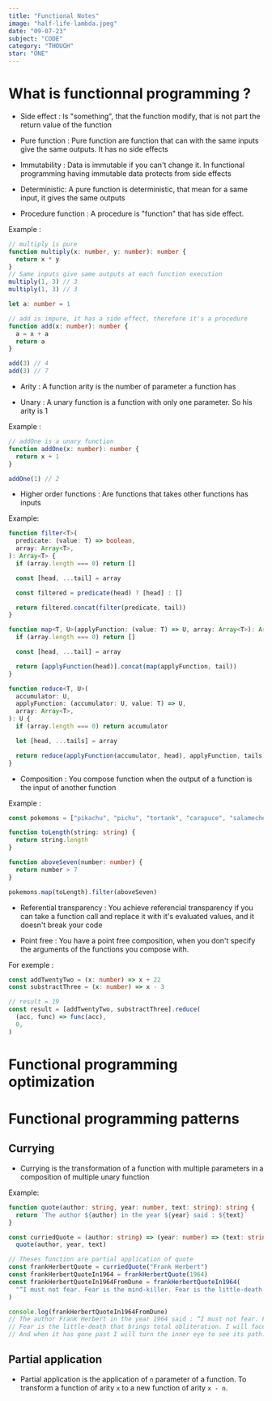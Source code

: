 ```yaml
---
title: "Functional Notes"
image: "half-life-lambda.jpeg"
date: "09-07-23"
subject: "CODE"
category: "THOUGH"
star: "ONE"
---
```


# What is functionnal programming ?

- Side effect : Is "something", that the function modify, that is not part the return value of the function

- Pure function : Pure function are function that can with the same inputs give the same outputs. It has no side effects

- Immutability : Data is immutable if you can't change it. In functional programming having immutable data protects from side effects

- Deterministic: A pure function is deterministic, that mean for a same input, it gives the same outputs

- Procedure function : A procedure is "function" that has side effect.

Example :

```ts
// multiply is pure
function multiply(x: number, y: number): number {
  return x * y
}
// Same inputs give same outputs at each function execution
multiply(1, 3) // 3
multiply(1, 3) // 3

let a: number = 1

// add is impure, it has a side effect, therefore it's a procedure
function add(x: number): number {
  a = x + a
  return a
}

add(3) // 4
add(3) // 7
```

- Arity : A function arity is the number of parameter a function has

- Unary : A unary function is a function with only one parameter. So his arity is 1

Example :

```ts
// addOne is a unary function
function addOne(x: number): number {
  return x + 1
}

addOne(1) // 2
```

- Higher order functions : Are functions that takes other functions has inputs

Example:

```ts
function filter<T>(
  predicate: (value: T) => boolean,
  array: Array<T>,
): Array<T> {
  if (array.length === 0) return []

  const [head, ...tail] = array

  const filtered = predicate(head) ? [head] : []

  return filtered.concat(filter(predicate, tail))
}
```

```ts
function map<T, U>(applyFunction: (value: T) => U, array: Array<T>): Array<U> {
  if (array.length === 0) return []

  const [head, ...tail] = array

  return [applyFunction(head)].concat(map(applyFunction, tail))
}
```

```ts
function reduce<T, U>(
  accumulator: U,
  applyFunction: (accumulator: U, value: T) => U,
  array: Array<T>,
): U {
  if (array.length === 0) return accumulator

  let [head, ...tails] = array

  return reduce(applyFunction(accumulator, head), applyFunction, tails)
}
```

- Composition : You compose function when the output of a function is the input of another function

Example :

```ts
const pokemons = ["pikachu", "pichu", "tortank", "carapuce", "salameche"]

function toLength(string: string) {
  return string.length
}

function aboveSeven(number: number) {
  return number > 7
}

pokemons.map(toLength).filter(aboveSeven)
```

- Referential transparency : You achieve referencial transparency if you can take a function call and replace it with it's evaluated values, and it doesn't break your code

- Point free : You have a point free composition, when you don't specify the arguments of the functions you compose with.

For exemple :

```ts
const addTwentyTwo = (x: number) => x + 22
const substractThree = (x: number) => x - 3

// result = 19
const result = [addTwentyTwo, substractThree].reduce(
  (acc, func) => func(acc),
  0,
)
```

# Functional programming optimization

# Functional programming patterns

## Currying

- Currying is the transformation of a function with multiple parameters in a composition of multiple unary function

Example:

```ts
function quote(author: string, year: number, text: string): string {
  return `The author ${author} in the year ${year} said : ${text}`
}

const curriedQuote = (author: string) => (year: number) => (text: string) =>
  quote(author, year, text)

// Theses function are partial application of quote
const frankHerbertQuote = curriedQuote("Frank Herbert")
const frankHerbertQuoteIn1964 = frankHerbertQuote(1964)
const frankHerbertQuoteIn1964FromDune = frankHerbertQuoteIn1964(
  "“I must not fear. Fear is the mind-killer. Fear is the little-death that brings total obliteration. I will face my fear. I will permit it to pass over me and through me. And when it has gone past I will turn the inner eye to see its path. Where the fear has gone there will be nothing. Only I will remain.”",
)

console.log(frankHerbertQuoteIn1964FromDune)
// The author Frank Herbert in the year 1964 said : “I must not fear. Fear is the mind-killer.
// Fear is the little-death that brings total obliteration. I will face my fear. I will permit it to pass over me and through me.
// And when it has gone past I will turn the inner eye to see its path. Where the fear has gone there will be nothing. Only I will remain.”'
```

## Partial application

- Partial application is the application of `n` parameter of a function. To transform a function of arity `x` to a new function of arity `x - n`.
